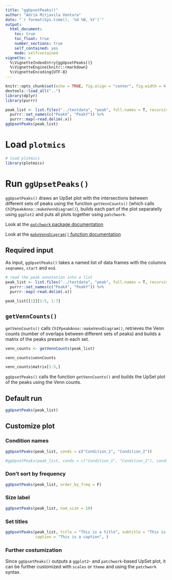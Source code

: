 ```yaml
---
title: "ggUpsetPeaks()"
author: "Adrià Mitjavila Ventura"
date: "`r format(Sys.time(), '%d %B, %Y')`"
output:
  html_document:
    toc: true
    toc_float: true
    number_sections: true
    self_contained: yes
    mode: selfcontained
vignette: >
  %\VignetteIndexEntry{ggUpsetPeaks()}
  %\VignetteEngine{knitr::rmarkdown}
  %\VignetteEncoding{UTF-8}
---
```


```r
knitr::opts_chunk$set(echo = TRUE, fig.align = "center", fig.width = 4, fig.height = 4)
devtools::load_all("..")
library(dplyr)
library(purrr)

peak_list <- list.files("../testdata", "peak", full.names = T, recursive = T) %>%
  purrr::set_names(c("PeakX", "PeakY")) %>%
  purrr::map(~read.delim(.x)) 
ggUpsetPeaks(peak_list)
```


# Load `plotmics`

```r
# load plotmics
library(plotmics)
```

# Run `ggUpsetPeaks()`

`ggUpsetPeaks()` draws an UpSet plot with the intersections between different sets of peaks using the function `getVennCounts()` (which calls `ChIPpeakAnno::makeVennDiagram()`), builds each part of the plot separatelly using `ggplot2` and puts all plots together using `patchwork`.

Look at the [`patchwork` package documentation](https://patchwork.data-imaginist.com/)

Look at the [`makeVennDiagram()` function documentation](https://www.rdocumentation.org/packages/ChIPpeakAnno/versions/3.6.5/topics/makeVennDiagram)

## Required input

As input, `ggUpsetPeaks()` takes a named list of data frames with the columns `seqnames`, `start` and `end`.

```r
# read the peak annotation into a list
peak_list <- list.files("../testdata", "peak", full.names = T, recursive = T) %>%
  purrr::set_names(c("PeakX", "PeakY")) %>%
  purrr::map(~read.delim(.x))

peak_list[[1]][1:5, 1:7]
```

## `getVennCounts()`

`getVennCounts()` calls `ChIPpeakAnno::makeVennDiagram()`, retrieves the Venn counts (number of overlaps between different sets of peaks) and builds a matrix of the peaks present in each set.

```r
venn_counts <- getVennCounts(peak_list)
```

```r
venn_counts$vennCounts
```

```r
venn_counts$matrix[1:5,]
```

`ggUpsetPeaks()` calls the function `getVennCounts()` and builds the UpSet plot of the peaks using the Venn counts.

## Default run

```r
ggUpsetPeaks(peak_list)
```

## Customize plot

### Condition names

```r
ggUpsetPeaks(peak_list, conds = c("Condition_1", "Condition_2"))
```

```r
#ggUpsetPeaks(peak_list, conds = c("Condition_1", "Condition_2"), conds_order = c("Condition_2", "Condition_1"))
```

### Don't sort by frequency

```r
ggUpsetPeaks(peak_list, order_by_freq = F)
```

### Size label

```r
ggUpsetPeaks(peak_list, num_size = 10)
```

### Set titles

```r
ggUpsetPeaks(peak_list, title = "This is a title", subtitle = "This is a subtitle", 
             caption = "This is a caption", )
```


### Further costumization

Since `ggUpsetPeaks()` outputs a `ggplot2`- and `patchwork`-based UpSet plot, it can be further customized with `scales` or `theme` and using the `patchwork` syntax.
